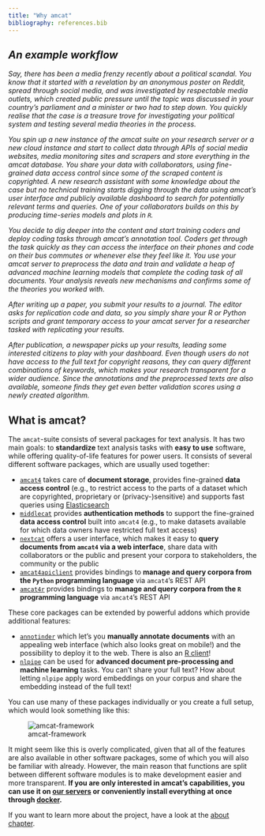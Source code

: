 ```yaml
---
title: "Why amcat"
bibliography: references.bib
---
```


::: {.callout-tip style="font-style: italic;"}
# An example workflow
Say, there has been a media frenzy recently about a political scandal. You know that it started with a revelation by an anonymous poster on Reddit, spread through social media, and was investigated by respectable media outlets, which created public pressure until the topic was discussed in your country's parliament and a minister or two had to step down. You quickly realise that the case is a treasure trove for investigating your political system and testing several media theories in the process.

You spin up a new instance of the amcat suite on your research server or a new cloud instance and start to collect data through APIs of social media websites, media monitoring sites and scrapers and store everything in the amcat database. You share your data with collaborators, using fine-grained data access control since some of the scraped content is copyrighted. A new research assistant with some knowledge about the case but no technical training starts digging through the data using amcat's user interface and publicly available dashboard to search for potentially relevant terms and queries. One of your collaborators builds on this by producing time-series models and plots in `R`.

You decide to dig deeper into the content and start training coders and deploy coding tasks through amcat's annotation tool. Coders get through the task quickly as they can access the interface on their phones and code on their bus commutes or whenever else they feel like it. You use your amcat server to preprocess the data and train and validate a heap of advanced machine learning models that complete the coding task of all documents. Your analysis reveals new mechanisms and confirms some of the theories you worked with.

After writing up a paper, you submit your results to a journal. The editor asks for replication code and data, so you simply share your R or Python scripts and grant temporary access to your amcat server for a researcher tasked with replicating your results. 

After publication, a newspaper picks up your results, leading some interested citizens to play with your dashboard. Even though users do not have access to the full text for copyright reasons, they can query different combinations of keywords, which makes your research transparent for a wider audience. Since the annotations and the preprocessed texts are also available, someone finds they get even better validation scores using a newly created algorithm.
:::

## What is amcat?

The `amcat`-suite consists of several packages for text analysis. It has two main goals:
to **standardize** text analysis tasks with **easy to use** software, while offering quality-of-life features for power users.
It consists of several different software packages, which are usually used together:

-   [`amcat4`](https://github.com/ccs-amsterdam/amcat4) takes care of **document storage**, provides fine-grained **data access control** (e.g., to restrict access to the parts of a dataset which are copyrighted, proprietary or (privacy-)sensitive) and supports fast queries using [Elasticsearch](https://www.elastic.co/what-is/elasticsearch)
-   [`middlecat`](https://github.com/ccs-amsterdam/middlecat) provides **authentication methods** to support the fine-grained **data access control** built into `amcat4` (e.g., to make datasets available for which data owners have restricted full text access)
-   [`nextcat`](https://github.com/ccs-amsterdam/nextcat) offers a user interface, which makes it easy to **query documents from `amcat4` via a web interface**, share data with collaborators or the public and present your corpora to stakeholders, the community or the public
-   [`amcat4apiclient`](https://github.com/ccs-amsterdam/amcat4apiclient) provides bindings to **manage and query corpora from the `Python` programming language** via `amcat4`'s REST API
-   [`amcat4r`](https://github.com/ccs-amsterdam/amcat4r) provides bindings to **manage and query corpora from the `R` programming language** via `amcat4`'s REST API

These core packages can be extended by powerful addons which provide additional features:

-   [`annotinder`](https://github.com/ccs-amsterdam/annotinder-server) which let's you **manually annotate documents** with an appealing web interface (which also looks great on mobile!) and the possibility to deploy it to the web. There is also an [R client](https://github.com/ccs-amsterdam/annotinder-r)!
-   [`nlpipe`](https://github.com/ccs-amsterdam/nlpipe) can be used for **advanced document pre-processing and machine learning** tasks. You can't share your full text? How about letting `nlpipe` apply word embeddings on your corpus and share the embedding instead of the full text!

You can use many of these packages individually or you create a full setup, which would look something like this:

![amcat-framework](media/amcat-flow.drawio.png)

It might seem like this is overly complicated, given that all of the features are also available in other software packages, some of which you will also be familiar with already. 
However, the main reason that functions are split between different software modules is to make development easier and more transparent.
**If you are only interested in amcat's capabilities, you can use it on [our servers](#run-on-our-servers) or conveniently install everything at once through [docker](#setup-through-docker).**

If you want to learn more about the project, have a look at the [about chapter](#about-amcat).

